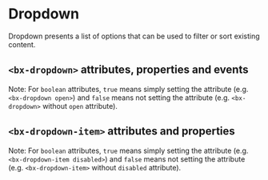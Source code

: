 
# Dropdown

Dropdown presents a list of options that can be used to filter or sort existing content.

<Preview withToolbar>
  <Story id="dropdown--default-story" height="240px" />
</Preview>

## `<bx-dropdown>` attributes, properties and events

Note: For `boolean` attributes, `true` means simply setting the attribute (e.g. `<bx-dropdown open>`) and `false` means not setting the attribute (e.g. `<bx-dropdown>` without `open` attribute).

<Props of="bx-dropdown" />

## `<bx-dropdown-item>` attributes and properties

Note: For `boolean` attributes, `true` means simply setting the attribute (e.g. `<bx-dropdown-item disabled>`) and `false` means not setting the attribute (e.g. `<bx-dropdown-item>` without `disabled` attribute).

<Props of="bx-dropdown-item" />
